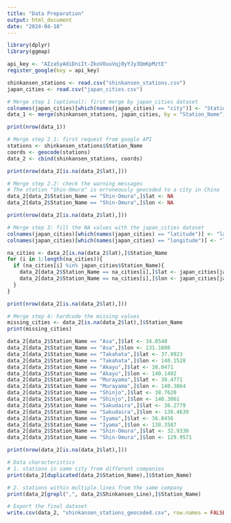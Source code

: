 ```yaml
---
title: "Data Preparation"
output: html_document
date: "2024-04-18"
---
```


```r
library(dplyr)
library(ggmap)

api_key <- "AIzaSyAdiDniIt-ZkoVOuuVqj0yYJy3QmKpMztE"
register_google(key = api_key)

shinkansen_stations <- read.csv("shinkansen_stations.csv")
japan_cities <- read.csv("japan_cities.csv")

# Merge step 1 (optional): first merge by japan_cities dataset
colnames(japan_cities)[which(names(japan_cities) == "city")] <- "Station_Name"
data_1 <- merge(shinkansen_stations, japan_cities, by = "Station_Name")

print(nrow(data_1))

# Merge step 2.1: first request from google API
stations <- shinkansen_stations$Station_Name
coords <- geocode(stations)
data_2 <- cbind(shinkansen_stations, coords)

print(nrow(data_2[is.na(data_2$lat),]))

# Merge step 2.2: check the warning messages 
# The station "Shin-Omura" is erroneously geocoded to a city in China
data_2[data_2$Station_Name == "Shin-Omura",]$lat <- NA
data_2[data_2$Station_Name == "Shin-Omura",]$lon <- NA

print(nrow(data_2[is.na(data_2$lat),]))

# Merge step 3: fill the NA values with the japan_cities dataset
colnames(japan_cities)[which(names(japan_cities) == "latitude")] <- "lat"
colnames(japan_cities)[which(names(japan_cities) == "longitude")] <- "lon"

na_cities <- data_2[is.na(data_2$lat),]$Station_Name
for (i in 1:length(na_cities)){
  if (na_cities[i] %in% japan_cities$Station_Name){
    data_2[data_2$Station_Name == na_cities[i],]$lat <- japan_cities[japan_cities$Station_Name == na_cities[i],]$lat
    data_2[data_2$Station_Name == na_cities[i],]$lon <- japan_cities[japan_cities$Station_Name == na_cities[i],]$lon
  }
}

print(nrow(data_2[is.na(data_2$lat),]))

# Merge step 4: hardcode the missing values
missing_cities <- data_2[is.na(data_2$lat),]$Station_Name
print(missing_cities)

data_2[data_2$Station_Name == "Asa",]$lat <- 34.0540
data_2[data_2$Station_Name == "Asa",]$lon <- 131.1606
data_2[data_2$Station_Name == "Takahata",]$lat <- 37.9923
data_2[data_2$Station_Name == "Takahata",]$lon <- 140.1528
data_2[data_2$Station_Name == "Akayu",]$lat <- 38.0471
data_2[data_2$Station_Name == "Akayu",]$lon <- 140.1492
data_2[data_2$Station_Name == "Murayama",]$lat <- 38.4771
data_2[data_2$Station_Name == "Murayama",]$lon <- 140.3864
data_2[data_2$Station_Name == "Shinjo",]$lat <- 38.7620
data_2[data_2$Station_Name == "Shinjo",]$lon <- 140.3061
data_2[data_2$Station_Name == "Sakudaira",]$lat <- 36.2779
data_2[data_2$Station_Name == "Sakudaira",]$lon <- 138.4639
data_2[data_2$Station_Name == "Iyama",]$lat <- 36.8456
data_2[data_2$Station_Name == "Iyama",]$lon <- 138.3587
data_2[data_2$Station_Name == "Shin-Omura",]$lat <- 32.9330
data_2[data_2$Station_Name == "Shin-Omura",]$lon <- 129.9571

print(nrow(data_2[is.na(data_2$lat),]))

# Data characteristics
# 1. stations in same city from different companies
print(data_2[duplicated(data_2$Station_Name),]$Station_Name)

# 2. stations within multiple lines from the same company
print(data_2[grepl(",", data_2$Shinkansen_Line),]$Station_Name)

# Export the final dataset
write.csv(data_2, "shinkansen_stations_geocoded.csv", row.names = FALSE)

```

